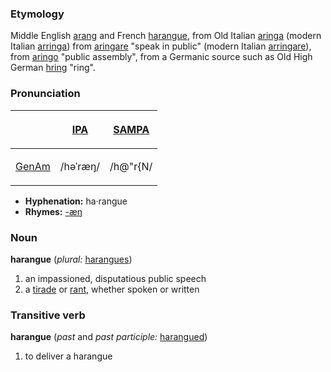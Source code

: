 ===Etymology===
Middle English [[arang]] and French [[harangue]], from Old Italian [[aringa]] (modern Italian [[arringa]]) from [[aringare]] "speak in public" (modern Italian [[arringare]]), from [[aringo]] "public assembly", from a Germanic source such as Old High German [[hring]] "ring".

===Pronunciation===
{| border=1 cellpadding=5
! !! [[w:International Phonetic Alphabet|IPA]] !! [[w:SAMPA|SAMPA]]
|-
! [[GenAm]]
| /həˈræŋ/ || /h@"r{N/
|}

*'''Hyphenation:''' ha·rangue
*'''Rhymes:''' [[Rhymes:English:-æŋ|-æŋ]]

===Noun===
'''harangue''' (''plural:'' [[harangues]])
# an impassioned, disputatious public speech
# a [[tirade]] or [[rant]], whether spoken or written

===Transitive verb===
'''harangue''' (''past'' and ''past participle:'' [[harangued]])
# to deliver a harangue